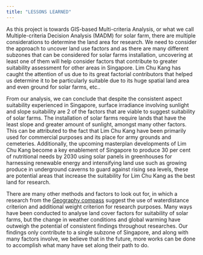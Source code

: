```yaml
---
title: "LESSONS LEARNED"
---
```


As this project is towards GIS-based Multi-criteria Analysis, or what we call Multiple-criteria Decision Analysis (MADM) for solar farm, there are multiple considerations to determine the land area for research. We need to consider the approach to uncover land use factors and as there are many different subzones that can be considered for solar farms installation, uncovering at least one of them will help consider factors that contribute to greater suitability assessment for other areas in Singapore. Lim Chu Kang has caught the attention of us due to its great factorial contributors that helped us determine it to be particularly suitable due to its huge spatial land area and even ground for solar farms, etc..

From our analysis, we can conclude that despite the consistent aspect suitability experienced in Singapore, surface irradiance involving sunlight and slope suitability are 2 of the factors that are viable to suggest suitability of solar farms. The installation of solar farms require lands that have the least slope and greater amount of sunlight, amongst many other factors. This can be attributed to the fact that Lim Chu Kang have been primarily used for commercial purposes and its place for army grounds and cemeteries. Additionally, the upcoming masterplan developments of Lim Chu Kang become a key enablement of Singapore to produce 30 per cent of nutritional needs by 2030 using solar panels in greenhouses for harnessing renewable energy and intensifying land use such as growing produce in underground caverns to guard against rising sea levels, these are potential areas that increase the suitability for Lim Chu Kang as the best land for research.

There are many other methods and factors to look out for, in which a research from the [Geography compass](https://www.researchgate.net/publication/227670445_GIS-Based_Multiple-Criteria_Decision_Analysis) suggest the use of waterdistance criterion and additional weight criterion for research purposes. Many ways have been conducted to analyse land cover factors for suitability of solar farms, but the change in weather conditions and global warming have outweigh the potential of consistent findings throughout researches. Our findings only contribute to a single subzone of Singapore, and along with many factors involve, we believe that in the future, more works can be done to accomplish what many have set along their path to do.
